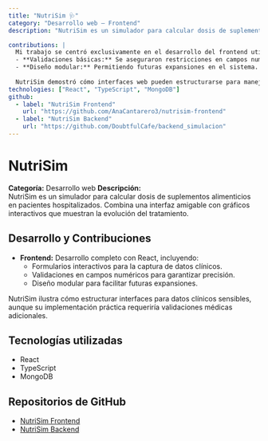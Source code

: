 ```yaml
---
title: "NutriSim 🩺"
category: "Desarrollo web – Frontend"
description: "NutriSim es un simulador para calcular dosis de suplementos alimenticios en pacientes hospitalizados. Combina una interfaz amigable con gráficos interactivos que muestran la evolución del tratamiento."

contributions: |
  Mi trabajo se centró exclusivamente en el desarrollo del frontend utilizando React. Diseñé y construí formularios interactivos para capturar datos clínicos como peso, altura y requerimientos calóricos, priorizando una experiencia de usuario sencilla y accesible. Esto incluyó:
  - **Validaciones básicas:** Se aseguraron restricciones en campos numéricos para evitar errores en la entrada de datos.
  - **Diseño modular:** Permitiendo futuras expansiones en el sistema.
  
  NutriSim demostró cómo interfaces web pueden estructurarse para manejar datos clínicos sensibles, aunque su utilidad práctica dependería de validaciones médicas y desarrollo adicional.
technologies: ["React", "TypeScript", "MongoDB"]
github:
  - label: "NutriSim Frontend"
    url: "https://github.com/AnaCantarero3/nutrisim-frontend"
  - label: "NutriSim Backend"
    url: "https://github.com/DoubtfulCafe/backend_simulacion"
---
```


# NutriSim

**Categoría:** Desarrollo web
**Descripción:**  
NutriSim es un simulador para calcular dosis de suplementos alimenticios en pacientes hospitalizados. Combina una interfaz amigable con gráficos interactivos que muestran la evolución del tratamiento.

## Desarrollo y Contribuciones

- **Frontend:** Desarrollo completo con React, incluyendo:
  - Formularios interactivos para la captura de datos clínicos.
  - Validaciones en campos numéricos para garantizar precisión.
  - Diseño modular para facilitar futuras expansiones.

NutriSim ilustra cómo estructurar interfaces para datos clínicos sensibles, aunque su implementación práctica requeriría validaciones médicas adicionales.

## Tecnologías utilizadas

- React
- TypeScript
- MongoDB

## Repositorios de GitHub

- [NutriSim Frontend](https://github.com/AnaCantarero3/nutrisim-frontend)
- [NutriSim Backend](https://github.com/DoubtfulCafe/backend_simulacion)